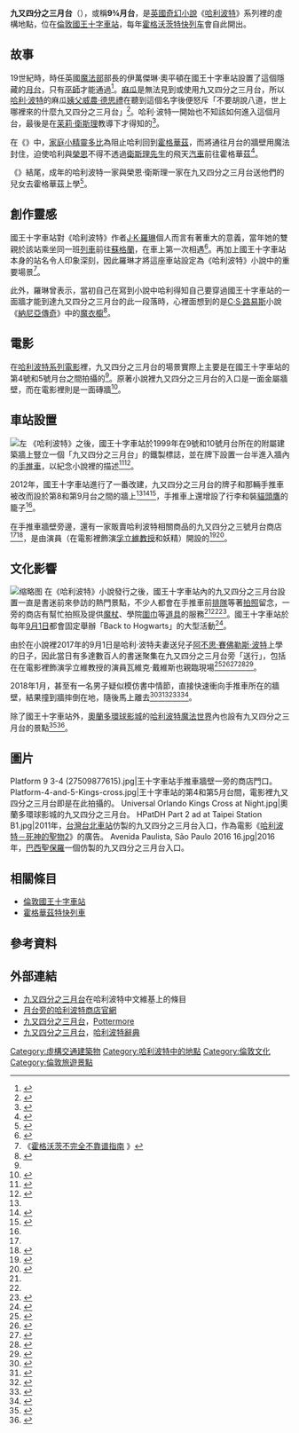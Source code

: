 {{NoteTA
|G1=哈利波特
|1=zh-cn:站台;zh-tw:月台;
}}
{{Infobox fictional location
| name = 九又四分之三月台
| colour = #C0C0C0
| colour text = 
| image = KingsCrossStationTrolley.JPG
| imagesize = 
| caption = [[倫敦|倫敦]][[王十字車站|王十字車站]]的九又四分之三月台，攝於2005年4月。
| source = [[哈利波特|哈利波特]]
| creator = [[J·K·羅琳|J·K·羅琳]]
| genre = [[奇幻小說|奇幻小說]]
| type = [[車站月台|車站月台]]
| locations = 
| people = 
| population = 
| first = 《{{哈利波特1}}》
}}
'''九又四分之三月台'''（{{lang-en|Platform Nine and Three-Quarters}}），或稱'''9¾月台'''，是[[英國|英國]][[奇幻小說|奇幻小說]]《[[哈利波特|哈利波特]]》系列裡的虛構地點，位在[[倫敦國王十字車站|倫敦國王十字車站]]，每年[[霍格沃茨特快列车|霍格沃茨特快列车]]會自此開出。

==故事==
19世紀時，時任英國[[魔法部|魔法部]]部長的伊萬傑琳·奧平頓在國王十字車站設置了這個隱藏的[[月台|月台]]，只有[[巫師_(哈利波特)|巫師]]才能通過<ref>{{Cite web|url=http://www.theguardian.com/childrens-books-site/competition/2015/may/20/jk-rowling-harry-potter-kings-cross-competition|title=JK Rowling: why I chose King's Cross for Platform 9 ¾|accessdate=2018-05-20|date=2015-05-20|work=the Guardian|language=en|deadurl=no|archiveurl=https://web.archive.org/web/20170207154524/https://www.theguardian.com/childrens-books-site/competition/2015/may/20/jk-rowling-harry-potter-kings-cross-competition|archivedate=2017-02-07}}</ref>。[[麻瓜|麻瓜]]是無法見到或使用九又四分之三月台，所以[[哈利·波特_(角色)|哈利·波特]]的麻瓜[[姨父|姨父]][[威農·德思禮|威農·德思禮]]在聽到這個名字後便怒斥「不要胡說八道，世上哪裡來的什麼九又四分之三月台」<ref name="植木七瀨">{{Cite book|title=哈利波特魔法之旅：前往英國旅行必備的24種魔法|last=植木七瀨|publisher=尖端出版|year=2003年7月|isbn=9571027367|location=臺北}}</ref>{{rp|31}}。哈利·波特一開始也不知該如何進入這個月台，最後是在[[茉莉·衛斯理|茉莉·衛斯理]]教導下才得知的<ref name="神秘的魔法石">{{cite book|author=J·K·羅琳著 |coauthors=彭倩文譯 |title=《哈利波特：神秘的魔法石》 |publisher=皇冠出版社 |year=2000年6月 |ISBN=957-33-1724-9}}</ref>{{rp|103-104}}。

在《{{哈利波特2}}》中，[[家庭小精靈|家庭小精靈]][[多比|多比]]為阻止哈利回到[[霍格華茲|霍格華茲]]，而將通往月台的牆壁用魔法封住，迫使哈利與[[榮恩·衛斯理|榮恩]]不得不透過[[亞瑟·衛斯理|衛斯理先生]]的飛天[[汽車|汽車]]前往霍格華茲<ref name="消失的密室">{{cite book|author=J·K·羅琳著 |coauthors=彭倩文譯 |title=《哈利波特：消失的密室》 |publisher=皇冠出版社 |year=2000年12月 |ISBN=957-33-1758-3}}</ref>。

《{{哈利波特7}}》結尾，成年的哈利波特一家與榮恩·衛斯理一家在九又四分之三月台送他們的兒女去霍格華茲上學<ref name="死神的聖物">{{cite book|author=J·K·羅琳著 |coauthors=皇冠出版社編譯組譯 |title=《哈利波特：死神的聖物》（下） |publisher=皇冠出版社 |year=2007年10月 |ISBN=978-957-33-2357-0}}</ref>{{rp|855-863}}。

==創作靈感==
國王十字車站對《哈利波特》作者[[J·K·羅琳|J·K·羅琳]]個人而言有著重大的意義，當年她的雙親於該站乘坐同一班[[列車|列車]]前往[[蘇格蘭|蘇格蘭]]，在車上第一次相遇<ref>{{Cite news|url=https://www.hk01.com/%E9%96%8B%E7%BD%90/206078/%E5%93%88%E5%88%A9%E6%B3%A2%E7%89%B9-7%E5%80%8B%E7%B4%B0%E7%AF%80-j-k-%E7%BE%85%E7%90%B3%E6%9B%BE%E7%B6%93%E6%8F%90%E9%81%8E-%E4%BD%86%E4%BD%A0%E6%9C%AA%E5%BF%85%E8%81%BD%E9%81%8E|title=《哈利波特》7個細節 J.K.羅琳曾經提過 但你未必聽過|author=羅諾賢|date=2018-07-29|newspaper=香港01|accessdate=2018-10-15|language=zh-HK|archive-date=2018-10-16|archive-url=https://web.archive.org/web/20181016032550/https://www.hk01.com/%E9%96%8B%E7%BD%90/206078/%E5%93%88%E5%88%A9%E6%B3%A2%E7%89%B9-7%E5%80%8B%E7%B4%B0%E7%AF%80-j-k-%E7%BE%85%E7%90%B3%E6%9B%BE%E7%B6%93%E6%8F%90%E9%81%8E-%E4%BD%86%E4%BD%A0%E6%9C%AA%E5%BF%85%E8%81%BD%E9%81%8E|dead-url=no}}</ref>。再加上國王十字車站本身的站名令人印象深刻，因此羅琳才將這座車站設定為《哈利波特》小說中的重要場景<ref>《[https://read.douban.com/reader/ebook/28654260/ 霍格沃茨不完全不靠谱指南] {{Wayback|url=https://read.douban.com/reader/ebook/28654260/ |date=20190306043249 }}》</ref>{{rp|13}}。

此外，羅琳曾表示，當初自己在寫到小說中哈利得知自己要穿過國王十字車站的一面牆才能到達九又四分之三月台的此一段落時，心裡面想到的是[[C·S·路易斯|C·S·路易斯]]小說《[[納尼亞傳奇|納尼亞傳奇]]》中的[[魔衣櫥|魔衣櫥]]<ref>{{Cite web|url=http://www.accio-quote.org/articles/2001/1001-sydney-renton.htm|title=The story behind the Potter legend: JK Rowling talks about how she created the Harry Potter books and the magic of Harry Potter's world|accessdate=2018-05-26|author=Renton, Jennie|publisher=Sydney Morning Herald|archive-date=2013-10-04|archive-url=https://web.archive.org/web/20131004221652/http://www.accio-quote.org/articles/2001/1001-sydney-renton.htm|dead-url=yes}}</ref>。

==電影==
在[[哈利波特系列電影|哈利波特系列電影]]裡，九又四分之三月台的場景實際上主要是在國王十字車站的第4號和5號月台之間拍攝的<ref name="植木七瀨" />{{rp|31}}。原著小說裡九又四分之三月台的入口是一面金屬牆壁，而在電影裡則是一面磚牆<ref name="布萊恩·西布利">{{Cite book|title=哈利波特電影魔法書：八部電影幕後製作全記錄|last=[[布萊恩·希伯理|布萊恩·西布利]]|publisher=佳魁文化|year=2014年10月|isbn=978-986-5712-89-1|location=臺北}}</ref>。

== 車站設置 ==
[[File:Plateforme_9_3_4.jpg|左]]
《哈利波特》之後，國王十字車站於1999年在9號和10號月台所在的附屬建築牆上豎立一個「九又四分之三月台」的鐵製標誌，並在牌下設置一台半進入牆內的[[手推車|手推車]]，以紀念小說裡的描述<ref name=":1">{{Cite web|url=https://www.msn.com/en-gb/travel/tripideas/londons-18-most-magical-harry-potter-sites/ss-BBuncTy?li=BBoPU0T#image=10|title=London's 18 Most Magical Harry Potter Sites|accessdate=2018-05-20|work=www.msn.com|language=en-GB|deadurl=yes|archiveurl=https://web.archive.org/web/20180311021226/https://www.msn.com/en-gb/travel/tripideas/londons-18-most-magical-harry-potter-sites/ss-BBuncTy?li=BBoPU0T#image=10|archivedate=2018-03-11}}</ref><ref name=":2">{{Cite news|url=https://udn.com/news/story/7171/2843071|title=哈利波特迷必訪！造訪倫敦國王十字車站9 ¾月台|date=2017-12-02|newspaper=聯合新聞網|accessdate=2018-05-20|deadurl=no|archiveurl=https://web.archive.org/web/20180521004315/https://udn.com/news/story/7171/2843071|archivedate=2018-05-21}}</ref>。

2012年，國王十字車站進行了一番改建，九又四分之三月台的牌子和那輛手推車被改而設於第8和第9月台之間的牆上<ref name=":1" /><ref>{{Cite web|url=http://newtalk.tw/news/view/2012-03-15/23215|title=哈利波特「9又3/4月台」 倫敦車站建成|accessdate=2018-05-20|author=徐千雅|date=2012-03-15|publisher=新頭殼|language=zh-TW|deadurl=no|archiveurl=https://web.archive.org/web/20180521004316/http://newtalk.tw/news/view/2012-03-15/23215|archivedate=2018-05-21}}</ref><ref>{{Cite news|url=http://news.ltn.com.tw/news/life/breakingnews/615815|title=哈利波特「9又3/4月台」　倫敦車站真實上演|date=2012-03-15|work=自由時報電子報|accessdate=2018-05-20|deadurl=no|archiveurl=https://web.archive.org/web/20180521004316/http://news.ltn.com.tw/news/life/breakingnews/615815|archivedate=2018-05-21}}</ref>，手推車上還增設了行李和裝[[貓頭鷹|貓頭鷹]]的籠子<ref name=":2" />。

在手推車牆壁旁邊，還有一家販賣哈利波特相關商品的九又四分之三號月台商店<ref name=":2" /><ref name=":3">{{Cite news|url=https://travel.ettoday.net/article/378844.htm|title=從九又四分之三月台　進入哈利波特的魔法世界|author=陳睿中|date=2014-07-23|newspaper=ETtoday 旅遊雲|accessdate=2018-05-20|language=zh-TW|deadurl=no|archiveurl=https://web.archive.org/web/20160512053703/http://travel.ettoday.net/article/378844.htm|archivedate=2016-05-12}}</ref>，是由演員{{link-en|瓦威克·戴維斯|Warwick Davis}}（在電影裡飾演[[菲力·孚立維|孚立維教授]]和妖精{{link-nl|拉環|Grijphaak}}）開設的<ref>{{Cite web|url=https://www.harrypotterplatform934.com/pages/about-platform-934|title=About Platform 9 3/4|accessdate=2018-05-20|publisher=The Harry Potter Shop at Platform 9 3/4|language=en|deadurl=no|archiveurl=https://web.archive.org/web/20180308011949/https://www.harrypotterplatform934.com/pages/about-platform-934|archivedate=2018-03-08}}</ref><ref>{{Cite news|url=http://www.bbcamerica.com/anglophenia/2012/12/new-harry-potter-shop|title=New ‘Harry Potter’ Shop Opens On An Actual Platform 9 3/4|author=|newspaper=BBC America|accessdate=2018-05-20|language=en-US|deadurl=no|archiveurl=https://web.archive.org/web/20170301020411/http://www.bbcamerica.com/anglophenia/2012/12/new-harry-potter-shop|archivedate=2017-03-01}}</ref>。

==文化影響==
[[File:Cmglee_London_Kings_Cross_Platform_9_3_4.jpg|缩略图]]
在《哈利波特》小說發行之後，國王十字車站內的九又四分之三月台設置一直是書迷前來參訪的熱門景點，不少人都會在手推車前[[排隊|排隊]]等著[[拍照|拍照]]留念，一旁的商店有幫忙拍照及提供[[魔杖_(哈利波特)|魔杖]]、學院[[圍巾|圍巾]]等[[道具|道具]]的服務<ref name=":2" /><ref name=":3" /><ref>{{Cite web|url=https://news.ftv.com.tw/AMP/News_Amp.aspx?id=2017627I04M1|title=《哈利波特》問世20年 倫敦推活動慶賀|accessdate=2018-09-17|date=2017-06-27|publisher=民視新聞網|archive-date=2018-09-17|archive-url=https://web.archive.org/web/20180917143402/https://news.ftv.com.tw/AMP/News_Amp.aspx?id=2017627I04M1|dead-url=no}}</ref>。國王十字車站於每年[[9月1日|9月1日]]都會固定舉辦「Back to Hogwarts」的大型活動<ref>{{Cite news|url=https://www.hk01.com/%E9%9B%BB%E5%BD%B1/230482/%E5%93%88%E5%88%A9%E6%B3%A2%E7%89%B9-%E6%80%AA%E7%8D%B8-%E4%B8%BB%E8%A7%92%E7%8F%BE%E8%BA%AB%E7%81%AB%E8%BB%8A%E7%AB%99-%E9%81%8E%E5%8D%83%E9%BA%BB%E7%93%9C%E5%80%92%E6%95%B8%E9%9C%8D%E6%A0%BC%E8%8F%AF%E8%8C%B2%E9%96%8B%E5%AD%B8|title=【哈利波特】《怪獸》主角現身火車站 過千麻瓜倒數霍格華茲開學|author=羅偉強|date=2018-09-02|newspaper=香港01|accessdate=2018-10-15|language=zh-HK|archive-date=2018-10-16|archive-url=https://web.archive.org/web/20181016032536/https://www.hk01.com/%E9%9B%BB%E5%BD%B1/230482/%E5%93%88%E5%88%A9%E6%B3%A2%E7%89%B9-%E6%80%AA%E7%8D%B8-%E4%B8%BB%E8%A7%92%E7%8F%BE%E8%BA%AB%E7%81%AB%E8%BB%8A%E7%AB%99-%E9%81%8E%E5%8D%83%E9%BA%BB%E7%93%9C%E5%80%92%E6%95%B8%E9%9C%8D%E6%A0%BC%E8%8F%AF%E8%8C%B2%E9%96%8B%E5%AD%B8|dead-url=no}}</ref>。

由於在小說裡2017年的9月1日是哈利·波特夫妻送兒子[[阿不思·波特|阿不思·賽佛勒斯·波特]]上學的日子，因此當日有多達數百人的書迷聚集在九又四分之三月台旁「送行」，包括在在電影裡飾演孚立維教授的演員瓦維克·戴維斯也親臨現場<ref>{{Cite news|url=http://www.cna.com.tw/news/amov/201709020080-1.aspx|title=哈利波特兒開學 粉絲擠九又四分之三月台|author=戴雅真|date=2017-09-02|work=中央社|accessdate=2018-05-20|deadurl=no|archiveurl=https://web.archive.org/web/20171008103001/http://www.cna.com.tw/news/amov/201709020080-1.aspx|archivedate=2017-10-08}}</ref><ref>{{Cite web|url=http://ent.ltn.com.tw/news/breakingnews/2181433|title=19年後哈利波特兒準備啟程前往霍格華茲！上百粉聚集「九又四分之三月台」送行|accessdate=2018-05-20|date=2017-09-02|publisher=自由娛樂|deadurl=no|archiveurl=https://web.archive.org/web/20171023035711/http://ent.ltn.com.tw/news/breakingnews/2181433|archivedate=2017-10-23}}</ref><ref>{{Cite web|url=http://www.setn.com/E/News.aspx?NewsID=289612|title=19年後！阿不思波特入學 粉絲同聚9又3/4月台歡慶|accessdate=2018-05-20|date=2017-09-02|publisher=三立新聞網|language=zh-TW|deadurl=no|archiveurl=https://web.archive.org/web/20180521004316/http://www.setn.com/E/News.aspx?NewsID=289612|archivedate=2018-05-21}}</ref><ref>{{Cite news|url=https://star.ettoday.net/news/1002737|title=記得《哈利波特》最後一幕嗎？「19年後」的這天真的到了|author=李玟儀|date=2017-09-02|newspaper=ETtoday星光雲|accessdate=2018-05-20|language=zh-TW|deadurl=no|archiveurl=https://web.archive.org/web/20170905092236/http://star.ettoday.net/news/1002737|archivedate=2017-09-05}}</ref><ref>{{Cite web|url=http://paper.wenweipo.com/2017/09/03/GJ1709030025.htm|title=哈利兒開學日  粉絲倫敦狂歡|accessdate=2018-09-17|date=2017-09-03|publisher=香港文匯報|language=zh-HK|archive-date=2017-09-07|archive-url=https://web.archive.org/web/20170907200928/http://paper.wenweipo.com/2017/09/03/GJ1709030025.htm|dead-url=no}}</ref>。

2018年1月，甚至有一名男子疑似模仿書中情節，直接快速衝向手推車所在的牆壁，結果撞到牆摔倒在地，隨後馬上離去<ref>{{Cite news|url=https://www.ettoday.net/news/20180203/1106688.htm|title=哈利波特太入戲？　眼鏡男助跑猛撞「9又3/4月台」瞬間彈飛|author=網搜小組|date=2018-02-03|newspaper=ETtoday新聞雲|accessdate=2018-05-20|language=zh-TW|archive-date=2022-05-25|archive-url=https://web.archive.org/web/20220525200801/https://www.ettoday.net/news/20180203/1106688.htm}}</ref><ref>{{Cite news|url=https://www.ttv.com.tw/news/view/10701310016300N/568|title=哈利波特上身? 男子月台撞牆後急逃|date=2018-01-31|newspaper=台視新聞|accessdate=2018-05-20|language=zh-tw|deadurl=no|archiveurl=https://web.archive.org/web/20180521004316/https://www.ttv.com.tw/news/view/10701310016300N/568|archivedate=2018-05-21}}</ref><ref>{{Cite news|url=http://news.ltn.com.tw/news/life/breakingnews/2331887|title=要趕霍格華茲火車？  男子衝撞9又3/4月台  結果..|date=2018-02-03|work=自由時報電子報|accessdate=2018-05-20|deadurl=no|archiveurl=https://web.archive.org/web/20180203183847/http://news.ltn.com.tw/news/life/breakingnews/2331887|archivedate=2018-02-03}}</ref><ref>{{Cite news|url=https://tw.appledaily.com/new/realtime/20180203/1291519/|title=《哈利波特》看太多？ 他衝入「9又3/4月台」結果超慘烈|date=2018-02-03|newspaper=臺灣蘋果日報|accessdate=2018-05-20|language=zh-TW|deadurl=no|archiveurl=https://web.archive.org/web/20180521004316/https://tw.appledaily.com/new/realtime/20180203/1291519/|archivedate=2018-05-21}}</ref><ref>{{Cite news|url=http://hk.on.cc/int/bkn/cnt/news/20180201/bknint-20180201083450390-0201_17011_001.html|title=國際趣聞：英國男闖9 3/4月台　撞牆仆倒|date=2018-02-01|newspaper=on.cc東網|accessdate=2018-05-20|language=zh-hk|deadurl=no|archiveurl=https://web.archive.org/web/20180521004316/http://hk.on.cc/int/bkn/cnt/news/20180201/bknint-20180201083450390-0201_17011_001.html|archivedate=2018-05-21}}</ref>。

除了國王十字車站外，[[奧蘭多環球影城|奧蘭多環球影城]]的[[哈利波特的魔法世界_(奧蘭多環球影城)|哈利波特魔法世界]]內也設有九又四分之三月台的景點<ref>{{Cite web|url=http://www.latimes.com/travel/themeparks/la-trb-diagon-alley-wizarding-world-harry-potter-universal-orlando-20140520-story.html|title=A double dose of Harry Potter coming to Universal Orlando|accessdate=2018-05-20|last=MacDonald|first=Brady|work=latimes.com|deadurl=no|archiveurl=https://web.archive.org/web/20170926235855/http://www.latimes.com/travel/themeparks/la-trb-diagon-alley-wizarding-world-harry-potter-universal-orlando-20140520-story.html|archivedate=2017-09-26}}</ref><ref>{{Cite web|url=https://www.huffingtonpost.com/jim-hill/universal-orlando-will-us_b_4960154.html|title=Universal Orlando Will Use Lifelike Animation and Live Special Effects to Recreate Harry Potter's journey aboard the Hogwarts Express|accessdate=2018-05-20|date=2014-03-14|last=Hill|first=Jim|work=Huffington Post|language=en-US|deadurl=no|archiveurl=https://web.archive.org/web/20150908021109/http://www.huffingtonpost.com/jim-hill/universal-orlando-will-us_b_4960154.html|archivedate=2015-09-08}}</ref>。

==圖片==
<gallery>
Platform 9 3-4 (27509877615).jpg|王十字車站手推車牆壁一旁的商店門口。
Platform-4-and-5-Kings-cross.jpg|王十字車站的第4和第5月台間，電影裡九又四分之三月台即是在此拍攝的。
Universal Orlando Kings Cross at Night.jpg|奧蘭多環球影城的九又四分之三月台。
HPatDH Part 2 ad at Taipei Station B1.jpg|2011年，[[台灣|台灣]][[台北車站|台北車站]]仿製的九又四分之三月台入口，作為電影《[[哈利波特－死神的聖物2|哈利波特－死神的聖物2]]》的廣告。
Avenida Paulista, São Paulo 2016 16.jpg|2016年，[[巴西|巴西]][[聖保羅|聖保羅]]一個仿製的九又四分之三月台入口。
</gallery>

==相關條目==
* [[倫敦國王十字車站|倫敦國王十字車站]]
* [[霍格沃茨特快列车|霍格華茲特快列車]]

==參考資料==
{{reflist|2}}

==外部連結==
{{commonscat|Platform Nine and Three Quarters}}
* [http://zh.harrypotter.wikia.com/wiki/9%C2%BE%E7%AB%99%E5%8F%B0 九又四分之三月台]{{Wayback|url=http://zh.harrypotter.wikia.com/wiki/9%C2%BE%E7%AB%99%E5%8F%B0 |date=20150905191955 }}在哈利波特中文維基上的條目
* [https://www.harrypotterplatform934.com/ 月台旁的哈利波特商店官網]{{Wayback|url=https://www.harrypotterplatform934.com/ |date=20180520193309 }} {{en}}
* [https://www.pottermore.com/writing-by-jk-rowling/platform-nine-and-three-quarters 九又四分之三月台]{{Wayback|url=https://www.pottermore.com/writing-by-jk-rowling/platform-nine-and-three-quarters |date=20180917143501 }}，[[Pottermore|Pottermore]]{{en}}
* [https://www.hp-lexicon.org/place/great-britain/england/london/kings-cross-station/platform-nine-and-three-quarters/ 九又四分之三月台]{{Wayback|url=https://www.hp-lexicon.org/place/great-britain/england/london/kings-cross-station/platform-nine-and-three-quarters/ |date=20180917143405 }}，[[The_Harry_Potter_Lexicon|哈利波特辭典]]{{en}}

{{哈利波特}}
{{Portal bar|倫敦|哈利波特|鐵路}}

[[Category:虛構交通建築物|Category:虛構交通建築物]]
[[Category:哈利波特中的地點|Category:哈利波特中的地點]]
[[Category:倫敦文化|Category:倫敦文化]]
[[Category:倫敦旅遊景點|Category:倫敦旅遊景點]]